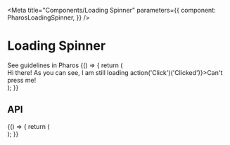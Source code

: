 

<Meta
  title="Components/Loading Spinner"
  parameters={{
    component: PharosLoadingSpinner,
  }}
/>

# Loading Spinner

<PharosLink href="https://www.jstor.org/pharos/components/loading-spinner" target="_blank">
  See guidelines in Pharos
</PharosLink>

<Canvas withToolbar>
  <Story name="Base">
    {() => {
      return (
        <div>
          <PharosLoadingSpinner></PharosLoadingSpinner>
          <PharosHeading level={1} preset={'5'}>
            Hi there! As you can see, I am still loading
          </PharosHeading>
          <PharosButton onClick={() => action('Click')('Clicked')}>Can't press me!</PharosButton>
        </div>
      );
    }}
  </Story>
</Canvas>

## API

<ArgsTable of={PharosLoadingSpinner} />

<Canvas withToolbar>
  <Story name="Scoped">
    {() => {
      return (
        <div
          style={{
            height: '5rem',
            width: '5rem',
            border: '1px solid black',
            position: 'relative',
          }}
        >
          <PharosLoadingSpinner></PharosLoadingSpinner>
        </div>
      );
    }}
  </Story>
</Canvas>
